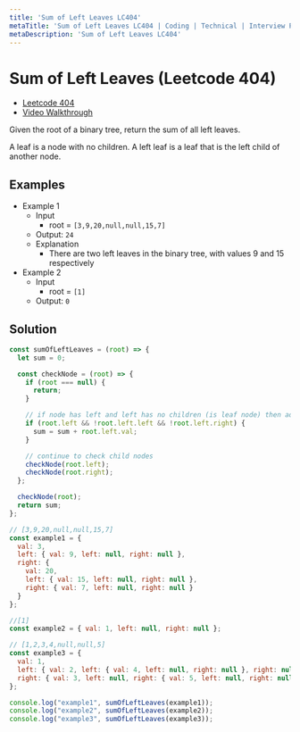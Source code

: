 ```yaml
---
title: 'Sum of Left Leaves LC404'
metaTitle: 'Sum of Left Leaves LC404 | Coding | Technical | Interview Prep | Tiffany Lea'
metaDescription: 'Sum of Left Leaves LC404'
---
```


# Sum of Left Leaves (Leetcode 404)

- [Leetcode 404](https://leetcode.com/problems/sum-of-left-leaves/)
- [Video Walkthrough](https://www.youtube.com/watch?v=JqUtQTRuE48)

Given the root of a binary tree, return the sum of all left leaves.

A leaf is a node with no children. A left leaf is a leaf that is the left child of another node.

## Examples
- Example 1
  - Input
    - root = `[3,9,20,null,null,15,7]`
  - Output: `24`
  - Explanation
    - There are two left leaves in the binary tree, with values 9 and 15 respectively
- Example 2
  - Input
    - root = `[1]`
  - Output: `0`

## Solution

```javascript
const sumOfLeftLeaves = (root) => {
  let sum = 0;

  const checkNode = (root) => {
    if (root === null) {
      return;
    }

    // if node has left and left has no children (is leaf node) then add value to sum
    if (root.left && !root.left.left && !root.left.right) {
      sum = sum + root.left.val;
    }

    // continue to check child nodes
    checkNode(root.left);
    checkNode(root.right);
  };

  checkNode(root);
  return sum;
};

// [3,9,20,null,null,15,7]
const example1 = {
  val: 3,
  left: { val: 9, left: null, right: null },
  right: {
    val: 20,
    left: { val: 15, left: null, right: null },
    right: { val: 7, left: null, right: null }
  }
};

//[1]
const example2 = { val: 1, left: null, right: null };

// [1,2,3,4,null,null,5]
const example3 = {
  val: 1,
  left: { val: 2, left: { val: 4, left: null, right: null }, right: null },
  right: { val: 3, left: null, right: { val: 5, left: null, right: null } }
};

console.log("example1", sumOfLeftLeaves(example1));
console.log("example2", sumOfLeftLeaves(example2));
console.log("example3", sumOfLeftLeaves(example3));
```

[//]: # (Big O -> O&#40;n^2&#41;)
